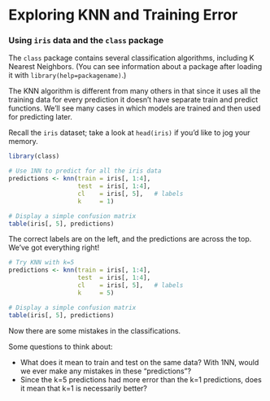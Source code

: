 # Exploring KNN and Training Error
### Using `iris` data and the `class` package

The `class` package contains several classification algorithms, including K Nearest Neighbors. (You can see information about a package after loading it with `library(help=packagename)`.)

The KNN algorithm is different from many others in that since it uses all the training data for every prediction it doesn't have separate train and predict functions. We'll see many cases in which models are trained and then used for predicting later.

Recall the `iris` dataset; take a look at `head(iris)` if you'd like to jog your memory.

```r
library(class)

# Use 1NN to predict for all the iris data
predictions <- knn(train = iris[, 1:4],
                   test  = iris[, 1:4],
                   cl    = iris[, 5],   # labels
                   k     = 1)

# Display a simple confusion matrix
table(iris[, 5], predictions)
```

The correct labels are on the left, and the predictions are across the top. We've got everything right!

```r
# Try KNN with k=5
predictions <- knn(train = iris[, 1:4],
                   test  = iris[, 1:4],
                   cl    = iris[, 5],   # labels
                   k     = 5)

# Display a simple confusion matrix
table(iris[, 5], predictions)
```

Now there are some mistakes in the classifications.

Some questions to think about:

 * What does it mean to train and test on the same data? With 1NN, would we ever make any mistakes in these "predictions"?
 * Since the k=5 predictions had more error than the k=1 predictions, does it mean that k=1 is necessarily better?
